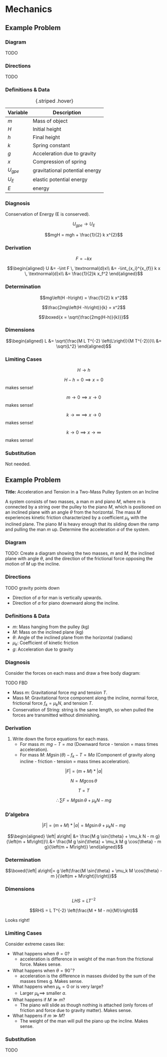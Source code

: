# Mechanics

## Example Problem {.numbered}

<!-- PXL_20231119_164841696.jpg -->
<!-- PXL_20231119_164844998.jpg -->

### Diagram {.unnumbered}
TODO

### Directions {.unnumbered}
TODO

### Definitions & Data {.unnumbered}

| Variable | Description                   |
|----------|-------------------------------|
| $m$        | Mass of object                |
| $H$        | Initial height                |
| $h$        | Final height                  |
| $k$        | Spring constant               |
| $g$        | Acceleration due to gravity   |
| $x$        | Compression of spring         |
| $U_{gpe}$| gravitational potential energy|
|$U_{E}$| elastic potential energy|
|$E$| energy |

: {.striped .hover}

### Diagnosis {.unnumbered}

Conservation of Energy (E is conserved).

$$U_{gpe} \rightarrow U_{E}$$

$$mgH = mgh + \frac{1}{2} k x^{2}$$


### Derivation {.unnumbered}

$$F = -kx$$

$$\begin{aligned}
U &= -\int F \, \textnormal{d}x\\
&= -\int_{x_i}^{x_{f}} k x \, \textnormal{d}x\\
&= \frac{1}{2}k x_f^2
\end{aligned}$$

### Determination {.unnumbered}

$$mg\left(H -h\right) = \frac{1}{2} k x^2$$

$$\frac{2mg\left(H -h\right)}{k} = x^2$$

$$\boxed{x = \sqrt{\frac{2mg(H-h)}{k}}}$$

### Dimensions {.unnumbered}

$$\begin{aligned}
L &= \sqrt{\frac{M L T^{-2} \left(L\right)}{M T^{-2}}}\\
&= \sqrt{L^2}
\end{aligned}$$

### Limiting Cases {.unnumbered}
$$H \rightarrow h$$ 

$$ H - h = 0 \implies x=0$$ makes sense!

$$m \rightarrow 0 \implies x \rightarrow 0$$ makes sense!

$$k \rightarrow \infty \implies x \rightarrow 0$$ makes sense!

$$k \rightarrow 0 \implies x \rightarrow \infty$$ makes sense!

### Substitution {.unnumbered}
Not needed.




## Example Problem {.numbered}
**Title:** Acceleration and Tension in a Two-Mass Pulley System on an Incline

A system consists of two masses, a man $m$ and piano $M$, where $m$ is connected by a string over the pulley to the piano $M$, which is positioned on an inclined plane with an angle $\theta$ from the horizontal.
The mass $M$ experiences kinetic friction characterized by a coefficient $\mu_k$ with the inclined plane.
The piano $M$ is heavy enough that its sliding down the ramp and pulling the man $m$ up. 
Determine the acceleration $a$ of the system.

### Diagram {.unnumbered}
TODO: Create a diagram showing the two masses, $m$ and $M$, the inclined plane with angle $\theta$, and the direction of the frictional force opposing the motion of $M$ up the incline.

### Directions {.unnumbered}
TODO gravity points down

- Direction of $a$ for man is vertically upwards.
- Direction of $a$ for piano downward along the incline.

### Definitions & Data {.unnumbered}

- $m$: Mass hanging from the pulley (kg)
- $M$: Mass on the inclined plane (kg)
- $\theta$: Angle of the inclined plane from the horizontal (radians)
- $\mu_k$: Coefficient of kinetic friction
- $g$: Acceleration due to gravity

### Diagnosis {.unnumbered}

Consider the forces on each mass and draw a free body diagram:

TODO FBD 

- Mass $m$: Gravitational force $mg$ and tension $T$.
- Mass $M$: Gravitational force component along the incline, normal force, frictional force $f_k = \mu_k N$, and tension $T$.
- Conservation of String: string is the same length, so when pulled the forces are transmitted without diminishing.


### Derivation {.unnumbered}
1. Write down the force equations for each mass.
   - For mass $m$: $mg - T = ma$ (Downward force - tension = mass times acceleration).
   - For mass $M$: $Mg\sin(\theta) - f_k - T = Ma$ (Component of gravity along incline - friction - tension = mass times acceleration).

$$\left| F\right| = \left(m + M\right) * \left|a\right|$$

$$N = M g \cos{\theta}$$

$$T = T$$

$$ \therefore \sum{F} = M g \sin{\theta}  + \mu_k N - m g$$


### D'algebra {.unnumbered}

$$\left| F\right| = \left(m + M\right) * \left|a\right| = M g \sin{\theta}  + \mu_k N - m g$$


$$\begin{aligned}
\left| a\right| &= \frac{M g \sin{\theta}  + \mu_k N - m g}{\left(m + M\right)}\\
 &= \frac{M g \sin{\theta}  + \mu_k M g \cos{\theta} - m g}{\left(m + M\right)}
 \end{aligned}$$


### Determination {.unnumbered}

$$\boxed{\left| a\right|= g \left(\frac{M  \sin{\theta}  + \mu_k M  \cos{\theta} - m }{\left(m + M\right)}\right)}$$

### Dimensions {.unnumbered}

$$LHS = L T^{-2}$$

$$RHS = L T^{-2} \left(\frac{M + M - m}{M}\right)$$

Looks right!

### Limiting Cases {.unnumbered}
Consider extreme cases like:

- What happens when $\theta = 0$?
    - acceleration is difference in weight of the man from the frictional force. Makes sense.
- What happens when $\theta = 90^\circ$?
    - acceleration is the difference in masses divided by the sum of the masses times g. Makes sense.
- What happens when $\mu_k = 0$ or is very large?
    - Larger $\mu_k \implies$ smaller $a$.
- What happens if $M \gg m$?
    - The piano will slide as though nothing is attached (only forces of friction and force due to gravity matter). Makes sense.
- What happens if $m \gg M$?
    - The weight of the man will pull the piano up the incline. Makes sense.


### Substitution {.unnumbered}
TODO
